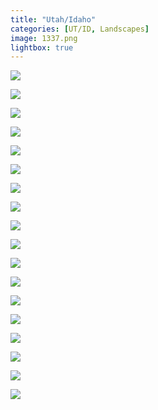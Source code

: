 ```yaml
---
title: "Utah/Idaho"
categories: [UT/ID, Landscapes]
image: 1337.png
lightbox: true
---
```


::: {layout="[1,1]"}
![](images/bus.png){group="UT/ID"}

![](images/IMG_1605.png){group="UT/ID"}

![](images/IMG_1337.png){group="UT/ID"}

![](images/IMG_1334.png){group="UT/ID"}

![](images/IMG_1368.png){group="UT/ID"}

![](images/IMG_1401.png){group="UT/ID"}

![](images/IMG_1472.png){group="UT/ID"}

![](images/IMG_1427.png){group="UT/ID"}

![](images/IMG_1480.png){group="UT/ID"}

![](images/IMG_1496.png){group="UT/ID"}

![](images/IMG_1511.png){group="UT/ID"}

![](images/IMG_1579.png){group="UT/ID"}

![](images/IMG_1640.png){group="UT/ID"}

![](images/IMG_1685.png){group="UT/ID"}

![](images/IMG_1689.png){group="UT/ID"}

![](images/IMG_1697.png){group="UT/ID"}

![](images/IMG_1782.png){group="UT/ID"}

![](images/IMG_1786.png){group="UT/ID"}
:::
